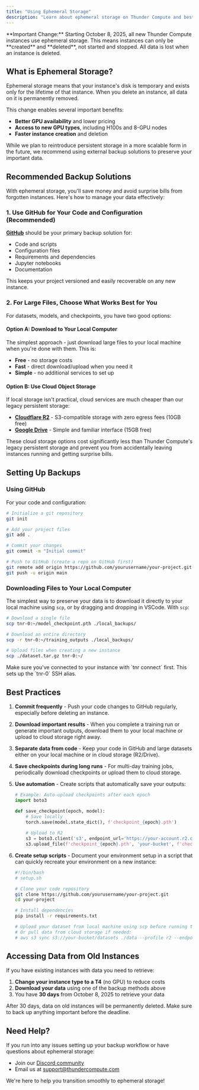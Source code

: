 ```yaml
---
title: "Using Ephemeral Storage"
description: "Learn about ephemeral storage on Thunder Compute and best practices for backing up your data."
---
```


<Warning>
  **Important Change:** Starting October 8, 2025, all new Thunder Compute instances use ephemeral storage. This means instances can only be **created** and **deleted**, not started and stopped. All data is lost when an instance is deleted.
</Warning>

## What is Ephemeral Storage?

Ephemeral storage means that your instance's disk is temporary and exists only for the lifetime of that instance. When you delete an instance, all data on it is permanently removed.

This change enables several important benefits:
- **Better GPU availability** and lower pricing
- **Access to new GPU types**, including H100s and 8-GPU nodes
- **Faster instance creation** and deletion

While we plan to reintroduce persistent storage in a more scalable form in the future, we recommend using external backup solutions to preserve your important data.

## Recommended Backup Solutions

With ephemeral storage, you'll save money and avoid surprise bills from forgotten instances. Here's how to manage your data effectively:

### 1. Use GitHub for Your Code and Configuration (Recommended)

**[GitHub](https://github.com/)** should be your primary backup solution for:

- Code and scripts
- Configuration files
- Requirements and dependencies
- Jupyter notebooks
- Documentation

This keeps your project versioned and easily recoverable on any new instance.

### 2. For Large Files, Choose What Works Best for You

For datasets, models, and checkpoints, you have two good options:

#### Option A: Download to Your Local Computer

The simplest approach - just download large files to your local machine when you're done with them. This is:
- **Free** - no storage costs
- **Fast** - direct download/upload when you need it
- **Simple** - no additional services to set up

#### Option B: Use Cloud Object Storage

If local storage isn't practical, cloud services are much cheaper than our legacy persistent storage:

- **[Cloudflare R2](https://www.cloudflare.com/products/r2/)** - S3-compatible storage with zero egress fees (10GB free)
- **[Google Drive](https://www.google.com/drive/)** - Simple and familiar interface (15GB free)

<Note>
  These cloud storage options cost significantly less than Thunder Compute's legacy persistent storage and prevent you from accidentally leaving instances running and getting surprise bills.
</Note>

## Setting Up Backups

### Using GitHub

For your code and configuration:

```bash
# Initialize a git repository
git init

# Add your project files
git add .

# Commit your changes
git commit -m "Initial commit"

# Push to GitHub (create a repo on GitHub first)
git remote add origin https://github.com/yourusername/your-project.git
git push -u origin main
```

### Downloading Files to Your Local Computer

The simplest way to preserve your data is to download it directly to your local machine using `scp`, or by dragging and dropping in VSCode. With `scp`:

```bash
# Download a single file
scp tnr-0:~/model_checkpoint.pth ./local_backups/

# Download an entire directory
scp -r tnr-0:~/training_outputs ./local_backups/

# Upload files when creating a new instance
scp ./dataset.tar.gz tnr-0:~/
```

<Note>
  Make sure you've connected to your instance with `tnr connect` first. This sets up the `tnr-0` SSH alias.
</Note>

## Best Practices

1. **Commit frequently** - Push your code changes to GitHub regularly, especially before deleting an instance.

2. **Download important results** - When you complete a training run or generate important outputs, download them to your local machine or upload to cloud storage right away.

3. **Separate data from code** - Keep your code in GitHub and large datasets either on your local machine or in cloud storage (R2/Drive).

4. **Save checkpoints during long runs** - For multi-day training jobs, periodically download checkpoints or upload them to cloud storage.

5. **Use automation** - Create scripts that automatically save your outputs:

   ```python
   # Example: Auto-upload checkpoints after each epoch
   import boto3
   
   def save_checkpoint(epoch, model):
       # Save locally
       torch.save(model.state_dict(), f'checkpoint_{epoch}.pth')
       
       # Upload to R2
       s3 = boto3.client('s3', endpoint_url='https://your-account.r2.cloudflarestorage.com')
       s3.upload_file(f'checkpoint_{epoch}.pth', 'your-bucket', f'checkpoints/checkpoint_{epoch}.pth')
   ```

6. **Create setup scripts** - Document your environment setup in a script that can quickly recreate your environment on a new instance:

   ```bash
   #!/bin/bash
   # setup.sh
   
   # Clone your code repository
   git clone https://github.com/yourusername/your-project.git
   cd your-project
   
   # Install dependencies
   pip install -r requirements.txt
   
   # Upload your dataset from local machine using scp before running this
   # Or pull data from cloud storage if needed:
   # aws s3 sync s3://your-bucket/datasets ./data --profile r2 --endpoint-url https://your-account.r2.cloudflarestorage.com
   ```

## Accessing Data from Old Instances

If you have existing instances with data you need to retrieve:

1. **Change your instance type to a T4** (no GPU) to reduce costs
2. **Download your data** using one of the backup methods above
3. You have **30 days** from October 8, 2025 to retrieve your data

<Warning>
  After 30 days, data on old instances will be permanently deleted. Make sure to back up anything important before the deadline.
</Warning>

## Need Help?

If you run into any issues setting up your backup workflow or have questions about ephemeral storage:

- Join our [Discord community](https://discord.gg/thundercompute)
- Email us at support@thundercompute.com

We're here to help you transition smoothly to ephemeral storage!

